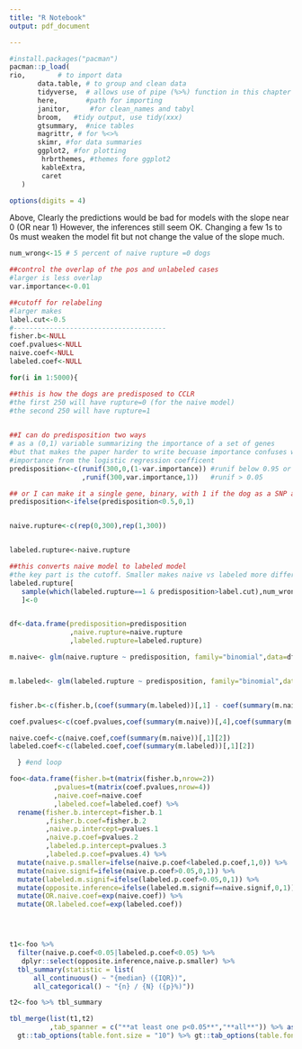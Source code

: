 ```yaml
---
title: "R Notebook"
output: pdf_document

---
```


```r
#install.packages("pacman")
pacman::p_load(
rio,        # to import data
       data.table, # to group and clean data
       tidyverse,  # allows use of pipe (%>%) function in this chapter
       here,       #path for importing 
       janitor,     #for clean_names and tabyl
       broom,   #tidy output, use tidy(xxx)
       gtsummary,  #nice tables
       magrittr, # for %<>%
       skimr, #for data summaries
       ggplot2, #for plotting
        hrbrthemes, #themes fore ggplot2
        kableExtra,
        caret
   ) 

options(digits = 4)
```

Above, Clearly the predictions would be bad for models with the slope near 0 (OR near 1) However, the inferences still seem OK. Changing a few 1s to 0s must weaken the model fit but not change the value of the slope much.

```r

num_wrong<-15 # 5 percent of naive rupture =0 dogs

##control the overlap of the pos and unlabeled cases
#larger is less overlap
var.importance<-0.01

##cutoff for relabeling
#larger makes 
label.cut<-0.5
#--------------------------------------
fisher.b<-NULL
coef.pvalues<-NULL
naive.coef<-NULL
labeled.coef<-NULL

for(i in 1:5000){

##this is how the dogs are predisposed to CCLR
#the first 250 will have rupture=0 (for the naive model)
#the second 250 will have rupture=1

  
##I can do predisposition two ways
# as a (0,1) variable summarizing the importance of a set of genes
#but that makes the paper harder to write becuase importance confuses with the
#importance from the logistic regression coefficent
predisposition<-c(runif(300,0,(1-var.importance)) #runif below 0.95 or somethng like that
                  ,runif(300,var.importance,1))   #runif > 0.05

## or I can make it a single gene, binary, with 1 if the dog as a SNP at that loci
predisposition<-ifelse(predisposition<0.5,0,1)


naive.rupture<-c(rep(0,300),rep(1,300))


labeled.rupture<-naive.rupture

##this converts naive model to labeled model
#the key part is the cutoff. Smaller makes naive vs labeled more different
labeled.rupture[
   sample(which(labeled.rupture==1 & predisposition>label.cut),num_wrong)
   ]<-0


df<-data.frame(predisposition=predisposition
               ,naive.rupture=naive.rupture
               ,labeled.rupture=labeled.rupture)

m.naive<- glm(naive.rupture ~ predisposition, family="binomial",data=df)


m.labeled<- glm(labeled.rupture ~ predisposition, family="binomial",data=df)


fisher.b<-c(fisher.b,(coef(summary(m.labeled))[,1] - coef(summary(m.naive))[,1])/abs(coef(summary(m.naive))[,1]))

coef.pvalues<-c(coef.pvalues,coef(summary(m.naive))[,4],coef(summary(m.labeled))[,4])

naive.coef<-c(naive.coef,coef(summary(m.naive))[,1][2])
labeled.coef<-c(labeled.coef,coef(summary(m.labeled))[,1][2])

  } #end loop

foo<-data.frame(fisher.b=t(matrix(fisher.b,nrow=2))
           ,pvalues=t(matrix(coef.pvalues,nrow=4))
           ,naive.coef=naive.coef
           ,labeled.coef=labeled.coef) %>% 
  rename(fisher.b.intercept=fisher.b.1
         ,fisher.b.coef=fisher.b.2
         ,naive.p.intercept=pvalues.1
         ,naive.p.coef=pvalues.2
         ,labeled.p.intercept=pvalues.3
         ,labeled.p.coef=pvalues.4) %>% 
  mutate(naive.p.smaller=ifelse(naive.p.coef<labeled.p.coef,1,0)) %>% 
  mutate(naive.signif=ifelse(naive.p.coef>0.05,0,1)) %>% 
  mutate(labeled.m.signif=ifelse(labeled.p.coef>0.05,0,1)) %>% 
  mutate(opposite.inference=ifelse(labeled.m.signif==naive.signif,0,1)) %>% 
  mutate(OR.naive.coef=exp(naive.coef)) %>% 
  mutate(OR.labeled.coef=exp(labeled.coef))




t1<-foo %>% 
  filter(naive.p.coef<0.05|labeled.p.coef<0.05) %>% 
   dplyr::select(opposite.inference,naive.p.smaller) %>% 
  tbl_summary(statistic = list(
      all_continuous() ~ "{median} ({IQR})",
      all_categorical() ~ "{n} / {N} ({p}%)"))

t2<-foo %>% tbl_summary

tbl_merge(list(t1,t2)
          ,tab_spanner = c("**at least one p<0.05**","**all**")) %>% as_gt() %>%
  gt::tab_options(table.font.size = "10") %>% gt::tab_options(table.font.names = "courier")
```

